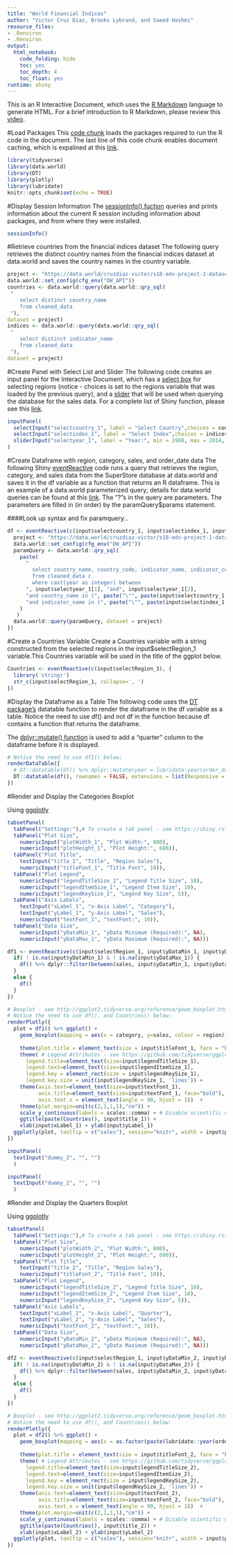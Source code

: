 ```yaml
---
title: "World Financial Indices"
author: "Victor Cruz Diaz, Brooks Lybrand, and Saeed Hashmi"
resource_files:
- .Renviron
- .Renviron
output:
  html_notebook:
    code_folding: hide
    toc: yes
    toc_depth: 4
    toc_float: yes
runtime: shiny
---
```

This is an R Interactive Document, which uses the [R Markdown](http://rmarkdown.rstudio.com/authoring_basics.html) language to generate HTML. For a brief introduction to R Markdown, please review this [video](https://www.youtube.com/watch?v=DNS7i2m4sB0&feature=youtu.be).

#Load Packages
This [code chunk](http://rmarkdown.rstudio.com/authoring_rcodechunks.html) loads the packages required to run the R code in the document.
The last line of this code chunk enables document caching, which is expalined at this [link](http://rmarkdown.rstudio.com/authoring_rcodechunks.html).

```r
library(tidyverse)
library(data.world)
library(DT)
library(plotly)
library(lubridate)
knitr::opts_chunk$set(echo = TRUE)
```

#Display Session Information
The [sessionInfo() fuction](https://cran.r-project.org/web/packages/sessioninfo/sessioninfo.pdf) queries and prints information about the current R session including  information about packages, and from where they were installed.
```r
sessionInfo()
```

#Retrieve countries from the financial indices dataset
The following query retrieves the distinct country names from the financial indices dataset at data.world and saves the country names in the country variable.
```r
project <- "https://data.world/cruzdiaz-victor/s18-edv-project-1-dataset"
data.world::set_config(cfg_env("DW_API")) 
countries <- data.world::query(data.world::qry_sql(
 "   
	select distinct country_name
	from cleaned_data 
 "),
dataset = project)
indices <- data.world::query(data.world::qry_sql(
 "   
	select distinct indicator_name
	from cleaned_data 
 "),
dataset = project)
```


#Create Panel with Select List and Slider
The following code creates an input panel for the Interactive Document, which has a [select box](https://shiny.rstudio.com/reference/shiny/latest/selectInput.html) for selecting regions (notice - choices is set to the regions variable that was loaded by the previous query), and a [slider](https://shiny.rstudio.com/reference/shiny/latest/sliderInput.html) that will be used when querying the database for the sales data. For a complete list of Shiny function, please see this [link](https://shiny.rstudio.com/reference/shiny/latest/).

```r
inputPanel(
  selectInput("selectcountry_1", label = "Select Country",choices = countries, multiple=TRUE, selected=c("United States", "Mexico")),
  selectInput("selectindex_1", label = "Select Index",choices = indices, multiple=TRUE, selected=c("Financial Development Index", "Financial Institutions Access Index")),
  sliderInput("selectyear_1", label = "Year:", min = 1980, max = 2014, value = c(1980, 2014), step = 1)
)
```

#Create Dataframe with region, category, sales, and order_date data
The following Shiny [eventReactive](https://shiny.rstudio.com/reference/shiny/1.0.1/observeEvent.html) code runs a query that retrieves the region, category, and sales data from the SuperStore database at data.world and saves it in the df variable as a function that returns an R dataframe. This is an example of a data.world parameterized query; details for data.world queries can be found at this [link](https://cran.r-project.org/web/packages/data.world/vignettes/query.html). The "?"s in the query are parameters. The parameters are filled in (in order) by the paramQuery$params statement.

####Look up syntax and fix paramquery...
```r
df <- eventReactive(c(input$selectcountry_1, input$selectindex_1, input$selectyear_1), {
  project <- "https://data.world/cruzdiaz-victor/s18-edv-project-1-dataset" 
  data.world::set_config(cfg_env("DW_API")) 
  paramQuery <- data.world::qry_sql(
    paste(
      "
  	    select country_name, country_code, indicator_name, indicator_code, values, year
        from cleaned_data c
        where cast(year as integer) between
      ", input$selectyear_1[1], "and", input$selectyear_1[2],
      "and country_name in (", paste("\"", paste(input$selectcountry_1, collapse="\", \""), "\"", sep=""), ")",
      "and indicator_name in (", paste("\"", paste(input$selectindex_1, collapse="\", \""), "\"", sep=""), ")"
    )
   )
  data.world::query(paramQuery, dataset = project)
})
```
#Create a Countries Variable
Create a Countries variable with a string constructed from the selected regions in the input$selectRegion_1 variable.This Countries variable will be used in the title of the ggplot below.

```r
Countries <- eventReactive(c(input$selectRegion_1), { 
  library('stringr')
  str_c(input$selectRegion_1, collapse=', ')
})
```

#Display the Dataframe as a Table
The following code uses the [DT package's](https://rstudio.github.io/DT/) datatable function to render the dataframe in the df variable as a table. Notice the need to use df() and not df in the function because df contains a function that returns the dataframe.

The [dplyr::mutate() function](http://dplyr.tidyverse.org/reference/mutate.html) is used to add a "quarter" column to the dataframe before it is displayed.

```r
# Notice the need to use df1() below:
renderDataTable({
  # DT::datatable(df() %>% dplyr::mutate(year = lubridate:year(order_date)), rownames = FALSE,
  DT::datatable(df(), rownames = FALSE, extensions = list(Responsive = TRUE, FixedHeader = TRUE))
})
```

#Render and Display the Categories Boxplot

Using [ggplotly](https://www.rdocumentation.org/packages/plotly/versions/4.7.1/topics/ggplotly)

```r
tabsetPanel( 
  tabPanel("Settings:"),# To create a tab panel - see https://shiny.rstudio.com/reference/shiny/latest/tabPanel.html
  tabPanel("Plot Size", 
    numericInput("plotWidth_1", "Plot Width:", 800),
    numericInput("plotHeight_1", "Plot Height:", 600)),
  tabPanel("Plot Title",
    textInput("title_1", "Title", "Region Sales"),
    numericInput("titleFont_1", "Title Font", 10)), 
  tabPanel("Plot Legend",
    numericInput("legendTitleSize_1", "Legend Title Size", 10),
    numericInput("legendItemSize_1", "Legend Item Size", 10),
    numericInput("legendKeySize_1", "Legend Key Size", 5)), 
  tabPanel("Axis Labels",
    textInput("xLabel_1", "x-Axis Label", "Category"),
    textInput("yLabel_1", "y-Axis Label", "Sales"),
    numericInput("textFont_1", "textFont:", 10)),
  tabPanel("Data Size", 
    numericInput("yDataMin_1", "yData Minimum (Required):", NA),
    numericInput("yDataMax_1", "yData Maximum (Required):", NA)))
```

```r
df1 <- eventReactive(c(input$selectRegion_1, input$yDataMin_1, input$yDataMax_1), { 
  if( ! is.na(input$yDataMin_1) & ! is.na(input$yDataMax_1)) {
    df() %>% dplyr::filter(between(sales, input$yDataMin_1, input$yDataMax_1))
  }
  else {
    df()
  }
})
```

```r
# Boxplot - see http://ggplot2.tidyverse.org/reference/geom_boxplot.html
# Notice the need to use df(), and Countries() below:
renderPlotly({
  plot = df1() %>% ggplot() + 
    geom_boxplot(mapping = aes(x = category, y=sales, colour = region)) +
     
    theme(plot.title = element_text(size = input$titleFont_1, face = "bold")) + 
    theme( # Legend Attributes - see https://github.com/tidyverse/ggplot2/wiki/Legend-Attributes
      legend.title=element_text(size=input$legendTitleSize_1), 
      legend.text=element_text(size=input$legendItemSize_1),
      legend.key = element_rect(size = input$legendKeySize_1),
      legend.key.size = unit(input$legendKeySize_1, 'lines')) +
    theme(axis.text=element_text(size=input$textFont_1),
          axis.title=element_text(size=input$textFont_1, face="bold"),
          axis.text.x = element_text(angle = 90, hjust = 1))  +
    theme(plot.margin=unit(c(2,1,1,1),"cm")) +
    scale_y_continuous(labels = scales::comma) + # Disable scientific notation
    ggtitle(paste(Countries(), input$title_1)) +
    xlab(input$xLabel_1) + ylab(input$yLabel_1)
  ggplotly(plot, tooltip = c("sales"), session="knitr", width = input$plotWidth_1, height = input$plotHeight_1)
})
```

```r
inputPanel( 
  textInput("dummy_2", "", "")
  )
```

```r
inputPanel( 
  textInput("dummy_2", "", "")
  )
```
   
#Render and Display the Quarters Boxplot

Using [ggplotly](https://www.rdocumentation.org/packages/plotly/versions/4.7.1/topics/ggplotly)

```r
tabsetPanel( 
  tabPanel("Settings:"),# To create a tab panel - see https://shiny.rstudio.com/reference/shiny/latest/tabPanel.html
  tabPanel("Plot Size", 
    numericInput("plotWidth_2", "Plot Width:", 800),
    numericInput("plotHeight_2", "Plot Height:", 600)),
  tabPanel("Plot Title",
    textInput("title_2", "Title", "Region Sales"),
    numericInput("titleFont_2", "Title Font", 10)), 
  tabPanel("Plot Legend",
    numericInput("legendTitleSize_2", "Legend Title Size", 10),
    numericInput("legendItemSize_2", "Legend Item Size", 10),
    numericInput("legendKeySize_2", "Legend Key Size", 5)), 
  tabPanel("Axis Labels",
    textInput("xLabel_2", "x-Axis Label", "Quarter"),
    textInput("yLabel_2", "y-Axis Label", "Sales"),
    numericInput("textFont_2", "textFont:", 10)),
  tabPanel("Data Size", 
    numericInput("yDataMin_2", "yData Minimum (Required):", NA),
    numericInput("yDataMax_2", "yData Maximum (Required):", NA)))
```

```r
df2 <- eventReactive(c(input$selectRegion_1, input$yDataMin_2, input$yDataMax_2), { 
  if( ! is.na(input$yDataMin_2) & ! is.na(input$yDataMax_2)) {
    df() %>% dplyr::filter(between(sales, input$yDataMin_2, input$yDataMax_2))
  }
  else {
    df()
  }
})
```

```r
# Boxplot - see http://ggplot2.tidyverse.org/reference/geom_boxplot.html
# Notice the need to use df(), and Countries() below:
renderPlotly({
  plot = df2() %>% ggplot() + 
    geom_boxplot(mapping = aes(x = as.factor(paste(lubridate::year(order_date),"_",lubridate::quarter(order_date))), y=sales, colour = region)) +
     
    theme(plot.title = element_text(size = input$titleFont_2, face = "bold")) + 
    theme( # Legend Attributes - see https://github.com/tidyverse/ggplot2/wiki/Legend-Attributes
      legend.title=element_text(size=input$legendTitleSize_2), 
      legend.text=element_text(size=input$legendItemSize_2),
      legend.key = element_rect(size = input$legendKeySize_2),
      legend.key.size = unit(input$legendKeySize_2, 'lines')) +
    theme(axis.text=element_text(size=input$textFont_2),
          axis.title=element_text(size=input$textFont_2, face="bold"),
          axis.text.x = element_text(angle = 90, hjust = 1))  +
    theme(plot.margin=unit(c(2,1,1,1),"cm")) +
    scale_y_continuous(labels = scales::comma) + # Disable scientific notation
    ggtitle(paste(Countries(), input$title_2)) +
    xlab(input$xLabel_2) + ylab(input$yLabel_2)
  ggplotly(plot, tooltip = c("sales"), session="knitr", width = input$plotWidth_2, height = input$plotHeight_2)
})
```
